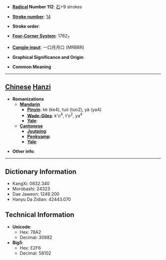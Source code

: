 * '''[[Wiktionary:Chinese radical index| Radical]] Number 112''': [[Wiktionary:Chinese radical index 石|石]]+9 strokes

* '''[[Wiktionary:Chinese total strokes index|Stroke number]]''': [[Wiktionary:Chinese total strokes index 14|14]]

* '''Stroke order''': 

* '''[[Wiktionary:Chinese four corner index|Four-Corner System]]''': 1762<sub>7</sub>

* '''[[Wiktionary:Chinese Cangjie index|Cangjie input]]''': 一口月月口 (MRBBR)

* '''Graphical Significance and Origin''': 

* '''Common Meaning'''

----

== [[Chinese]] [[Hanzi]] ==

* '''Romanizations'''
** '''[[Mandarin]]'''
*** '''[[Pinyin]]''': kè (ke4), tuó (tuo2), yà (ya4)
*** '''[[Wade-Giles]]''': k'o<sup>4</sup>, t'o<sup>2</sup>, ya<sup>4</sup>
*** '''[[Yale]]''': 
** '''[[Cantonese]]'''
*** '''[[Jyutping]]''':
*** '''[[Penkyamp]]''': 
*** '''[[Yale]]''': 

* '''Other info''': 

----

== Dictionary Information ==

* KangXi: 0832.340
* Morobashi: 24323
* Dae Jaweon: 1249.200
* Hanyu Da Zidian: 42443.070

== Technical Information ==

* '''Unicode''':
** Hex: 78A2
** Decimal: 30882
* '''Big5''':
** Hex: E2F6
** Decimal: 58102